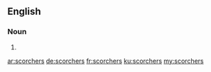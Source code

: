 ==English==

===Noun===
{{head|en}}

# {{plural of|scorcher}}

[[ar:scorchers]]
[[de:scorchers]]
[[fr:scorchers]]
[[ku:scorchers]]
[[my:scorchers]]